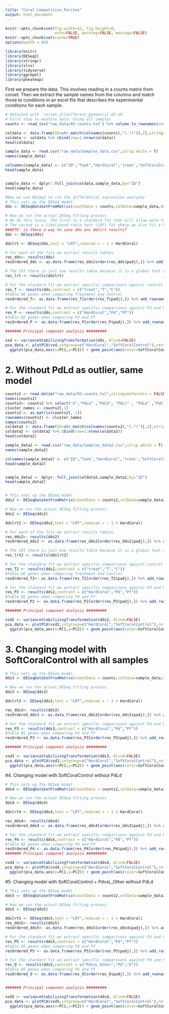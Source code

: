 ```yaml
---
title: "Coral Competition_Porites"
output: html_document
---
```


```r
knitr::opts_chunk$set(fig.width=12, fig.height=8,
                      echo=FALSE, warning=FALSE, message=FALSE)
knitr::opts_chunk$set(cache=TRUE)
options(width = 60)

library(knitr)
library(DESeq2)
library(stringr)
library(xlsx)
library(tidyverse)
library(ggrepel)
library(pheatmap)
```

First we prepare the data.  This involves reading in a counts matrix from corset.  Then we extract the sample names from the columns and match those to conditions in an excel file that describes the experimental conditions for each sample.

```r

# Obtained with `corset_alldifferent_genomics1.03.sh`
# First step to explore data: Using all samples
counts <- read_tsv("raw_data/03-counts.txt") %>% column_to_rownames(var="X1") %>% as.matrix()

coldata <- data.frame(ID=str_match(colnames(counts),"(.*)")[,2],stringsAsFactors = FALSE)
coldata <- coldata %>% cbind(row=1:nrow(coldata))
head(coldata)

sample_data <- read.csv("raw_data/Samples_data.csv",strip.white = T)
names(sample_data)

colnames(sample_data) <- c("ID","Tank","HardCoral",'treat',"SoftCoralControl","PdvsL_Other")
head(sample_data)


sample_data <- dplyr::full_join(coldata,sample_data,by="ID")
head(sample_data) 

#Now we use DESeq2 to run the differential expression analyses
# This sets up the DESeq model
dds <- DESeqDataSetFromMatrix(countData = counts,colData=sample_data,design = ~  treat+ HardCoral)

# Now we run the actual DESeq fitting process. 
# We do this twice. The first is a standard fit that will allow wald tests between specific conditions. 
# The second is a likelihood ratio test (LRT) fit where we also fit a NULL model (without HardCoral) and compare it to the full model
##NOTE: is there a way to save dds ans ddslrt results?
dds <- DESeq(dds)

ddslrt <- DESeq(dds,test = "LRT",reduced = ~ 1 + HardCoral)

# For each of the fits we extract results tables. 
res_dds<- results(dds)
resOrdered_dds <- as.data.frame(res_dds[order(res_dds$padj),]) %>% add_rownames("cluster_id") %>% filter(padj<0.1) # same as contrast Pd, Pf

# The LRT there is just one results table because it is a global test across all conditions
res_lrt <- results(ddslrt)

# For the standard fit we extract specific comparisons against control and treatment
res_T <- results(dds,contrast = c("treat","T","C"))
#Table DE genes when comparing Treatment and Control
resOrdered_T<- as.data.frame(res_T[order(res_T$padj),]) %>% add_rownames("cluster_id")%>% filter(padj<0.1)

# For the standard fit we extract specific comparisons against Pd and Pf
res_P <- results(dds,contrast = c("HardCoral","Pd","Pf"))
#Table DE genes when comparing Pd and Pf
resOrdered_P <- as.data.frame(res_P[order(res_P$padj),]) %>% add_rownames("cluster_id")%>% filter(padj<0.1)

####### Principal componet analysis #########

vsd <- varianceStabilizingTransformation(dds, blind=FALSE)
pca_data <- plotPCA(vsd,intgroup=c("HardCoral","SoftCoralControl"),returnData=TRUE)
  ggplot(pca_data,aes(x=PC1,y=PC2)) + geom_point(aes(color=SoftCoralControl,shape=HardCoral),size=4) + geom_label_repel(aes(label=group)) + xlab("xlabel") + ylab("customylabel") + theme(text = element_text(size=20))
```

# 2. Without PdLd as outlier, same model
```r
counts2 <- read.delim("raw_data/03-counts.txt",stringsAsFactors = FALSE)
names(counts2)
counts2<- counts2 %>% select("X","PdLa" ,"PdLb", "PdLc" , "PdLe" ,"PdC", "PfLa", "PfLb", "PfLc" ,"PfLd", "PfLe", "PfC")
cluster_names <- counts2[,1]
counts2 <- as.matrix(counts2[,-1])
rownames(counts2) <- cluster_names
names(counts2)
coldata2 <- data.frame(ID=str_match(colnames(counts2),"(.*)")[,2],stringsAsFactors = FALSE)
coldata2 <- coldata2 %>% cbind(row=1:nrow(coldata2))
head(coldata2)

sample_data2 <- read.csv("raw_data/Samples_data2.csv",strip.white = T)
names(sample_data2)

colnames(sample_data2) <- c("ID","Tank","HardCoral",'treat',"SoftCoralControl","PdvsL_Other")
head(sample_data2)


sample_data2 <- dplyr::full_join(coldata2,sample_data2,by="ID")
head(sample_data2) 


# This sets up the DESeq model
dds2 <- DESeqDataSetFromMatrix(countData = counts2,colData=sample_data2,design = ~  treat+ HardCoral)

# Now we run the actual DESeq fitting process. 
dds2 <- DESeq(dds2)

ddslrt2 <- DESeq(dds2,test = "LRT",reduced = ~ 1 + HardCoral)

# For each of the fits we extract results tables. 
res_dds2<- results(dds2)
resOrdered_dds2 <- as.data.frame(res_dds2[order(res_dds2$padj),]) %>% add_rownames("cluster_id") %>% filter(padj<0.1) # same as contrast Pd, Pf

# The LRT there is just one results table because it is a global test across all conditions
res_lrt2 <- results(ddslrt2)

# For the standard fit we extract specific comparisons against control and treatment
res_T2 <- results(dds2,contrast = c("treat","T","C"))
#Table DE genes when comparing Treatment and Control
resOrdered_T2<- as.data.frame(res_T2[order(res_T2$padj),]) %>% add_rownames("cluster_id")%>% filter(padj<0.1)

# For the standard fit we extract specific comparisons against Pd and Pf
res_P2 <- results(dds2,contrast = c("HardCoral","Pd","Pf"))
#Table DE genes when comparing Pd and Pf
resOrdered_P2 <- as.data.frame(res_P2[order(res_P2$padj),]) %>% add_rownames("cluster_id")%>% filter(padj<0.1)

####### Principal componet analysis #########

vsd2 <- varianceStabilizingTransformation(dds2, blind=FALSE)
pca_data <- plotPCA(vsd2,intgroup=c("HardCoral","SoftCoralControl"),returnData=TRUE)
  ggplot(pca_data,aes(x=PC1,y=PC2)) + geom_point(aes(color=SoftCoralControl,shape=HardCoral),size=4) + geom_label_repel(aes(label=group))  + theme(text = element_text(size=20))
```
# 3. Changing model with SoftCoralControl with all samples
```r

# This sets up the DESeq model
dds3 <- DESeqDataSetFromMatrix(countData = counts,colData=sample_data,design = ~  HardCoral+ SoftCoralControl)

# Now we run the actual DESeq fitting process. 
dds3 <- DESeq(dds3)

ddslrt3 <- DESeq(dds3,test = "LRT",reduced = ~ 1 + HardCoral)

res_dds3<- results(dds3)
resOrdered_dds3 <- as.data.frame(res_dds3[order(res_dds3$padj),]) %>% add_rownames("cluster_id") %>% filter(padj<0.1) #

# For the standard fit we extract specific comparisons against Pd and Pf
res_P3 <- results(dds3,contrast = c("HardCoral","Pd","Pf"))
#Table DE genes when comparing Pd and Pf
resOrdered_P3 <- as.data.frame(res_P3[order(res_P3$padj),]) %>% add_rownames("cluster_id")%>% filter(padj<0.1)

####### Principal componet analysis #########

vsd3 <- varianceStabilizingTransformation(dds3, blind=FALSE)
pca_data <- plotPCA(vsd3,intgroup=c("HardCoral","SoftCoralControl"),returnData=TRUE)
  ggplot(pca_data,aes(x=PC1,y=PC2)) + geom_point(aes(color=SoftCoralControl,shape=HardCoral),size=4) + geom_label_repel(aes(label=group)) + xlab("xlabel") + ylab("customylabel") + theme(text = element_text(size=20))
```

#4. Changing model with SoftCoralControl without PdLd

```r

# This sets up the DESeq model
dds4 <- DESeqDataSetFromMatrix(countData = counts2,colData=sample_data2,design = ~  HardCoral+ SoftCoralControl)

# Now we run the actual DESeq fitting process. 
dds4 <- DESeq(dds4)

ddslrt4 <- DESeq(dds4,test = "LRT",reduced = ~ 1 + HardCoral)

res_dds4<- results(dds4)
resOrdered_dds4 <- as.data.frame(res_dds4[order(res_dds3$padj),]) %>% add_rownames("cluster_id") %>% filter(padj<0.1) #

# For the standard fit we extract specific comparisons against Pd and Pf
res_P4 <- results(dds4,contrast = c("HardCoral","Pd","Pf"))
#Table DE genes when comparing Pd and Pf
resOrdered_P4 <- as.data.frame(res_P4[order(res_P4$padj),]) %>% add_rownames("cluster_id")%>% filter(padj<0.1)
####### Principal componet analysis #########

vsd4 <- varianceStabilizingTransformation(dds4, blind=FALSE)
pca_data <- plotPCA(vsd4,intgroup=c("HardCoral","SoftCoralControl"),returnData=TRUE)
  ggplot(pca_data,aes(x=PC1,y=PC2)) + geom_point(aes(color=SoftCoralControl,shape=HardCoral),size=4) + geom_label_repel(aes(label=group)) + theme(text = element_text(size=20))
```

#5. Changing model with SoftCoralControl + PdvsL_Other without PdLd

```r

# This sets up the DESeq model
dds5 <- DESeqDataSetFromMatrix(countData = counts2,colData=sample_data2,design = ~  HardCoral+ SoftCoralControl + PdvsL_Other)

# Now we run the actual DESeq fitting process. 
dds5 <- DESeq(dds5)

ddslrt5 <- DESeq(dds5,test = "LRT",reduced = ~ 1 + HardCoral)
res_dds5<- results(dds5)
resOrdered_dds5<- as.data.frame(res_dds5[order(res_dds4$padj),]) %>% add_rownames("cluster_id") %>% filter(padj<0.1) #

# For the standard fit we extract specific comparisons against Pd and Pf
res_P5 <- results(dds5,contrast = c("HardCoral","Pd","Pf"))
#Table DE genes when comparing Pd and Pf
resOrdered_P5 <- as.data.frame(res_P5[order(res_P5$padj),]) %>% add_rownames("cluster_id")%>% filter(padj<0.1)

# For the standard fit we extract specific comparisons against Pd and Pf
res_O <- results(dds5,contrast = c("PdvsL_Other","Pd","O"))
#Table DE genes when comparing Pd and Pf
resOrdered_O <- as.data.frame(res_O[order(res_O$padj),]) %>% add_rownames("cluster_id")%>% filter(padj<0.1)


####### Principal componet analysis #########

vsd5 <- varianceStabilizingTransformation(dds4, blind=FALSE)
pca_data <- plotPCA(vsd5,intgroup=c("HardCoral","SoftCoralControl"),returnData=TRUE)
  ggplot(pca_data,aes(x=PC1,y=PC2)) + geom_point(aes(color=SoftCoralControl,shape=HardCoral),size=4) + geom_label_repel(aes(label=group)) + theme(text = element_text(size=20))
```
